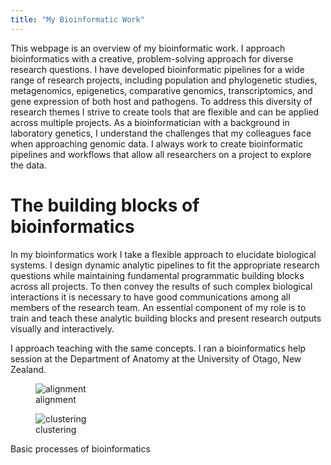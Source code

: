```yaml
---
title: "My Bioinformatic Work"
---
```


This webpage is an overview of my bioinformatic work. I approach bioinformatics with a creative, problem-solving approach for diverse research questions. I have developed bioinformatic pipelines for a wide range of research projects, including population and phylogenetic studies, metagenomics, epigenetics, comparative genomics, transcriptomics, and gene expression of both host and pathogens. To address this diversity of research themes I strive to create tools that are flexible and can be applied across multiple projects. As a bioinformatician with a background in laboratory genetics, I understand the challenges that my colleagues face when approaching genomic data. I always work to create bioinformatic pipelines and workflows that allow all researchers on a project to explore the data.



# The building blocks of bioinformatics 

In my bioinformatics work I take a flexible approach to elucidate biological systems. I design dynamic analytic pipelines to fit the appropriate research questions while maintaining fundamental programmatic building blocks across all projects. To then convey the results of such complex biological interactions it is necessary to have good communications among all members of the research team. An essential component of my role is to train and teach these analytic building blocks and present research outputs visually and interactively.

I approach teaching with the same concepts. I ran a bioinformatics help session at the Department of Anatomy at the University of Otago, New Zealand. 

::: {#fig-blocks layout-ncol=2}

![alignment](images/alignment.png){#fig-alignment}

![clustering](images/uparse.jpg){#fig-clustering}

Basic processes of bioinformatics
:::



